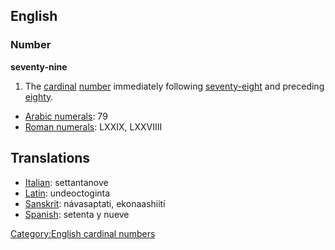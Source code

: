 ==English==
=== Number ===
'''seventy-nine'''

#The [[cardinal]] [[number]] immediately following [[seventy-eight]] and preceding [[eighty]].

*[[w:Arabic Numerals|Arabic numerals]]: 79
*[[w:Roman numerals|Roman numerals]]: LXXIX, LXXVIIII

==Translations==
*[[Italian]]: settantanove
*[[Latin]]: undeoctoginta
*[[Sanskrit]]: návasaptati, ekonaashiití
*[[Spanish]]: setenta y nueve

[[Category:English cardinal numbers]]
